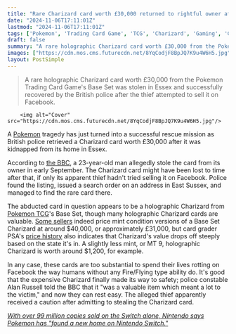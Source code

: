 ```yaml
---
title: "Rare Charizard card worth £30,000 returned to rightful owner after alleged thief tried selling it on Facebook"
date: "2024-11-06T17:11:01Z"
lastmod: "2024-11-06T17:11:01Z"
tags: ['Pokemon', 'Trading Card Game', 'TCG', 'Charizard', 'Gaming', 'Collectibles']
draft: false
summary: "A rare holographic Charizard card worth £30,000 from the Pokemon Trading Card Game's Base Set was stolen in Essex and successfully recovered by the British police after the thief attempted to sell it on Facebook."
images: ["https://cdn.mos.cms.futurecdn.net/8YqCodjF8BpJQ7K9u4W6H5.jpg"]
layout: PostSimple
---
```

> A rare holographic Charizard card worth £30,000 from the Pokemon Trading Card Game's Base Set was stolen in Essex and successfully recovered by the British police after the thief attempted to sell it on Facebook.


        <img alt="Cover" src="https://cdn.mos.cms.futurecdn.net/8YqCodjF8BpJQ7K9u4W6H5.jpg"/>
        
A [Pokemon](https://www.gamesradar.com/games/adventure/pokemon/) tragedy has just turned into a successful rescue mission as British police retrieved a Charizard card worth £30,000 after it was kidnapped from its home in Essex. 

According to [<u>the BBC</u>](https://www.bbc.com/news/articles/cj6krr0j7dno), a 23-year-old man allegedly stole the card from its owner in early September. The Charizard card might have been lost to time after that, if only its apparent thief hadn't tried selling it on Facebook. Police found the listing, issued a search order on an address in East Sussex, and managed to find the rare card there. 

The abducted card in question appears to be a holographic Charizard from [Pokemon TCG](https://www.gamesradar.com/pokemon-trading-card-game/)'s Base Set, though many holographic Charizard cards are valuable. [Some sellers](https://www.ebay.com/itm/142638569591?mkevt=1&mkcid=1&mkrid=711-53200-19255-0&campid=5337827784&customid=grd-us-7944598985480519536) indeed price mint condition versions of a Base Set Charizard at around $40,000, or approximately £31,000, but card grader PSA's [<u>price history</u>](https://www.psacard.com/auctionprices/tcg-cards/1999-pokemon-game/charizard-holo/values/544027) also indicates that Charizard's value drops off steeply based on the state it's in. A slightly less mint, or MT 9, holographic Charizard is worth around $1,200, for example. 

In any case, these cards are too substantial to spend their lives rotting on Facebook the way humans without any Fire/Flying type ability do. It's good that the expensive Charizard finally made its way to safety; police constable Alan Russell told the BBC that it "was a valuable item which meant a lot to the victim," and now they can rest easy. The alleged thief apparently received a caution after admitting to stealing the Charizard card.

[<u><em>With over 99 million copies sold on the Switch alone, Nintendo says Pokemon has "found a new home on Nintendo Switch."</em></u>](https://www.gamesradar.com/games/pokemon/with-over-99-million-copies-sold-on-the-switch-alone-nintendo-says-pokemon-has-found-a-new-home-on-nintendo-switch/)
        